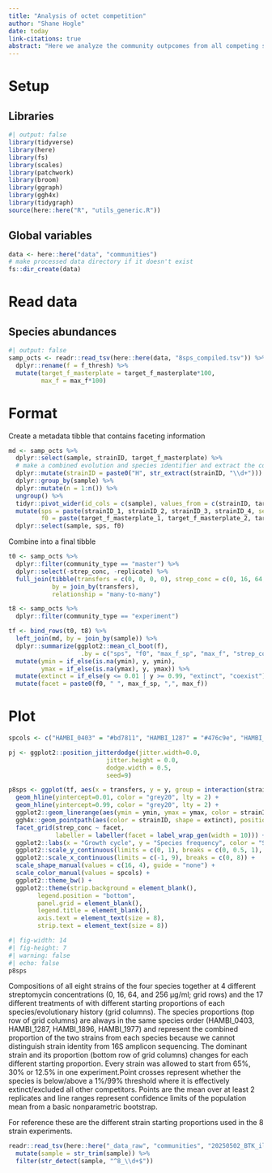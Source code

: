 ```yaml
---
title: "Analysis of octet competition"
author: "Shane Hogle"
date: today
link-citations: true
abstract: "Here we analyze the community outpcomes from all competing strains with each strain started at different density."
---
```


# Setup

## Libraries

```r
#| output: false
library(tidyverse)
library(here)
library(fs)
library(scales)
library(patchwork)
library(broom)
library(ggraph)
library(ggh4x)
library(tidygraph)
source(here::here("R", "utils_generic.R"))
```

## Global variables

```r
data <- here::here("data", "communities")
# make processed data directory if it doesn't exist
fs::dir_create(data)
```

# Read data

## Species abundances

```r
#| output: false
samp_octs <- readr::read_tsv(here::here(data, "8sps_compiled.tsv")) %>% 
  dplyr::rename(f = f_thresh) %>% 
  mutate(target_f_masterplate = target_f_masterplate*100, 
         max_f = max_f*100)
```

# Format

Create a metadata tibble that contains faceting information

```r
md <- samp_octs %>% 
  dplyr::select(sample, strainID, target_f_masterplate) %>% 
  # make a combined evolution and species identifier and extract the community ID
  dplyr::mutate(strainID = paste0("H", str_extract(strainID, "\\d+"))) %>% 
  dplyr::group_by(sample) %>% 
  dplyr::mutate(n = 1:n()) %>% 
  ungroup() %>% 
  tidyr::pivot_wider(id_cols = c(sample), values_from = c(strainID, target_f_masterplate), names_from = n) %>% 
  mutate(sps = paste(strainID_1, strainID_2, strainID_3, strainID_4, sep = "-"),
         f0 = paste(target_f_masterplate_1, target_f_masterplate_2, target_f_masterplate_3, target_f_masterplate_4, sep = ",")) %>% 
  dplyr::select(sample, sps, f0)
```

Combine into a final tibble

```r
t0 <- samp_octs %>% 
  dplyr::filter(community_type == "master") %>% 
  dplyr::select(-strep_conc, -replicate) %>% 
  full_join(tibble(transfers = c(0, 0, 0, 0), strep_conc = c(0, 16, 64, 256)),
            by = join_by(transfers),
            relationship = "many-to-many")

t8 <- samp_octs %>% 
  dplyr::filter(community_type == "experiment")

tf <- bind_rows(t0, t8) %>% 
  left_join(md, by = join_by(sample)) %>% 
  dplyr::summarize(ggplot2::mean_cl_boot(f),
                    .by = c("sps", "f0", "max_f_sp", "max_f", "strep_conc", "transfers", "strainID")) %>% 
  mutate(ymin = if_else(is.na(ymin), y, ymin),
         ymax = if_else(is.na(ymax), y, ymax)) %>% 
  mutate(extinct = if_else(y <= 0.01 | y >= 0.99, "extinct", "coexist")) %>% 
  mutate(facet = paste0(f0, " ", max_f_sp, ",", max_f))
```

# Plot

```r
spcols <- c("HAMBI_0403" = "#bd7811", "HAMBI_1287" = "#476c9e", "HAMBI_1896" = "#31752a", "HAMBI_1977" = "#ffc755")

pj <- ggplot2::position_jitterdodge(jitter.width=0.0,
                           jitter.height = 0.0,
                           dodge.width = 0.5,
                           seed=9)

p8sps <- ggplot(tf, aes(x = transfers, y = y, group = interaction(strainID, f0, strep_conc))) +
  geom_hline(yintercept=0.01, color = "grey20", lty = 2) +
  geom_hline(yintercept=0.99, color = "grey20", lty = 2) +
  ggplot2::geom_linerange(aes(ymin = ymin, ymax = ymax, color = strainID), position = pj) + 
  ggh4x::geom_pointpath(aes(color = strainID, shape = extinct), position = pj, mult = 0.2) +
  facet_grid(strep_conc ~ facet, 
             labeller = labeller(facet = label_wrap_gen(width = 10))) +
  ggplot2::labs(x = "Growth cycle", y = "Species frequency", color = "Species") +
  ggplot2::scale_y_continuous(limits = c(0, 1), breaks = c(0, 0.5, 1), labels = percent) + #trans = "sqrt",
  ggplot2::scale_x_continuous(limits = c(-1, 9), breaks = c(0, 8)) +
  scale_shape_manual(values = c(16, 4), guide = "none") +
  scale_color_manual(values = spcols) +
  ggplot2::theme_bw() + 
  ggplot2::theme(strip.background = element_blank(),
        legend.position = "bottom", 
        panel.grid = element_blank(),
        legend.title = element_blank(),
        axis.text = element_text(size = 8),
        strip.text = element_text(size = 8))
```


::: {#fig-01}
```r
#| fig-width: 14
#| fig-height: 7
#| warning: false
#| echo: false
p8sps
```
Compositions of all eight strains of the four species together at 4 different streptomycin concentrations (0, 16, 64, and 256 μg/ml; grid rows) and the 17 different treatments of with different starting proportions of each species/evolutionary history (grid columns). The species proportions (top row of grid columns) are always in the same species order (HAMBI_0403, HAMBI_1287, HAMBI_1896, HAMBI_1977) and represent the combined proportion of the two strains from each species because we cannot distinguish strain identity from 16S amplicon sequencing. The dominant strain and its proportion (bottom row of grid columns) changes for each different starting proportion. Every strain was allowed to start from 65%, 30% or 12.5% in one experiment.Point crosses represent whether the species is below/above a 1%/99% threshold where it is effectively extinct/excluded all other competitors. Points are the mean over at least 2 replicates and line ranges represent confidence limits of the population mean from a basic nonparametric bootstrap.
:::

For reference these are the different strain starting proportions used in the 8 strain experiments.

```r
readr::read_tsv(here::here("_data_raw", "communities", "20250502_BTK_illumina_v3", "sample_compositions.tsv")) %>% 
  mutate(sample = str_trim(sample)) %>% 
  filter(str_detect(sample, "^8_\\d+$"))
```

